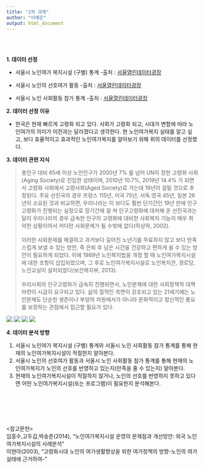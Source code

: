 ```yaml
---
title: "2차 과제"
author: "이예은"
output: html_document
---
```

<br><br>

**1. 데이터 선정**

* 서울시 노인여가 복지시설 (구별) 통계 
-출처 : [서울열린데이터광장](http://data.seoul.go.kr/dataList/datasetView.do?infId=54&srvType=S&serviceKind=2)

* 서울시 노인의 선호여가 활동
-출처 : [서울열린데이터광장](http://data.seoul.go.kr/dataList/datasetView.do?infId=10664&srvType=S&serviceKind=2)

* 서울시 노인 사회활동 참가 통계
-출처 : [서울열린데이터광장](http://data.seoul.go.kr/dataList/datasetView.do?infId=47&srvType=S&serviceKind=2)

**2. 데이터 선정 이유**

* 한국은 현재 빠르게 고령화 되고 있다. 사회가 고령화 되고, 시대가 변함에 따라 노인여가의 의미가 이전과는 달라졌다고 생각한다. 현 노인여가복지 실태를 알고 싶고, 보다 효율적이고 효과적인 노인여가복지를 알아보기 위해 위의 데이터를 선정했다.


**3. 데이터 관련 지식**

> 총인구 대비 65세 이상 노인인구가 2000년 7% 를 넘어 UN이 정한 고령화 사회(Aging Society)로 진입한 상태이며, 2010년 10.7%, 2019년 14.4% 가 되면서 고령화 사회에서 고령사회(Aged Society)로 가는데 19년이 걸릴 것으로 추정된다. 주요 선진국의 경우 프랑스 115년, 미국 75년, 서독.영국 45년, 일본 26년이 소요된 것과 비교하면, 우리나라는 이 보다도 훨씬 단기간인 19년 만에 인구 고령화가 진행되는 실정으로 장기간에 걸 쳐 인구고령화에 대처해 온 선진국과는 달리 우리나라의 경우 급속한 인구의 고령화에 대비한 사회복지 기능이 매우 취약한 상황이어서 커다란 사회문제가 될 수밖에 없다(하상락, 2002). <br><br>
  이러한 사회문제를 해결하고 과거보다 길어진 노년기를 무료하지 않고 보다 만족스럽게 보낼 수 있는 방안, 즉 은퇴 후 남은 시간을 건강하고 편하게 쉴 수 있는 방안이 필요하게 되었다. 이에 1989년 노인복지법을 개정 할 때 노인여가복지시설에 대한 조항이 삽입되었으며, 그 후로 노인여가복지시설로 노인복지관, 경로당, 노인교실이 설치되었다(보건복지부, 2013). <br><br>
  우리사회의 인구고령화가 급속히 진행되면서, 노인문제에 대한 사회정책적 대책 마련이 시급히 요구되고 있다. 삶의 질적인 측면이 강조되고 있는 21세기에는 노인문제도 단순한 생존이나 부양의 차원에서가 아니라 문화적이고 정신적인 풍요를 보장하는 관점에서 접근할 필요가 있다. 
  
  ![](/Users/iyeeun/Desktop/노인여가.png)
  ![](/Users/iyeeun/Desktop/노인여가2.png)
  ![](/Users/iyeeun/Desktop/노인여가3.png)
  ![](/Users/iyeeun/Desktop/노인여가4.png)
  
  

  


**4. 데이터 분석 방향**

(1) 서울시 노인여가 복지시설 (구별) 통계와 서울시 노인 사회활동 참가 통계를 통해 현재의 노인여가복지시설이 적절한지 알아본다.
(2) 서울시 노인의 선호여가 활동과 서울시 노인 사회활동 참가 통계를 통해 현재의 노인여가복지가 노인의 선호를 반영하고 있는지(만족을 줄 수 있는지) 알아본다.
(3) 현재의 노인여가복지시설이 적절하지 않거나, 노인의 선호를 반영하지 못하고 있다면 어떤 노인여가복지시설(또는 프로그램)이 필요한지 분석해본다.

<br><br><br><br><br>
<참고문헌><br>
임흥수,고두갑,박송춘(2014), "노인여가복지시설 운영의 문제점과 개선방안: 외국 노인여가복지시설의 사례분석"<br>
이현아(2003), "고령화시대 노인의 여가생활향상을 위한 여가정책의 방향-노인의 여가실태에 근거하여-"


